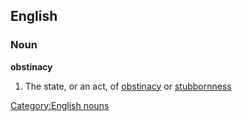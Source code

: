 ==English==
===Noun===
'''obstinacy'''
#The state, or an act, of [[obstinacy]] or [[stubbornness]]
[[Category:English nouns]]